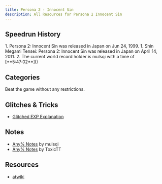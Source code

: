 ```yaml
---
title: Persona 2 - Innocent Sin
description: All Resources for Persona 2 Innocent Sin
---
```



<DocsHero 
    content="Persona 2 - Innocent Sin is the sequel to Persona 1. The stories are in the same universe but not directly correlated."
    srcUrl={cover}
    alt="Persona 2 - Innocent Sin Cover"
/>

<LinkCard title="Leaderboards" href="https://www.speedrun.com/p2is" description="See all the submitted runs on Speedrun.com"/>

## Speedrun History
<Tabs>
    <TabItem label="PS1">
        <Steps>
            1. Persona 2: Innocent Sin was released in Japan on Jun 24, 1999.
        </Steps>
    </TabItem>
    <TabItem label="PSP">
        <Steps>
            1. Shin Megami Tensei: Persona 2: Innocent Sin was released in Japan on April 14, 2011.
            2. The current world record holder is mulsqi with a time of [**5:47:02**]()
        </Steps>
    </TabItem>
</Tabs>

## Categories
<CardGrid>
    <Card title="Any%">Beat the game without any restrictions.</Card>
</CardGrid>

## Glitches & Tricks
- [Glitched EXP Explanation](https://docs.google.com/document/d/1EraC4XNMV2EEhTwnO7OevX_hHRjDuTxsrwY8VAexSzY/edit?usp=sharing)

## Notes
- [Any% Notes](https://pastebin.com/fHAtkUnd) by mulsqi
- [Any% Notes](https://github.com/ToxicTT/P2IS-Notes/blob/main/P2IS_Speedrun_Notes.pdf) by ToxicTT

## Resources
- [atwiki](https://w.atwiki.jp/persona2tsumi)